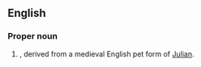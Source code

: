 ==English==
{{wikipedia}}

===Proper noun===
{{en-proper noun}}

# {{surname|[[patronymic]]|from=given names|dot=}}, derived from a medieval English pet form of [[Julian]].